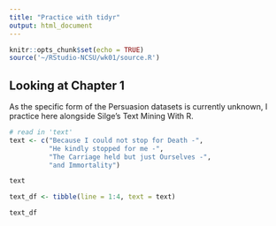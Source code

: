 ```yaml
---
title: "Practice with tidyr"
output: html_document
---
```


```r
knitr::opts_chunk$set(echo = TRUE)
source('~/RStudio-NCSU/wk01/source.R')
```

## Looking at Chapter 1

As the specific form of the Persuasion datasets is currently unknown, I practice here alongside Silge's Text Mining With R. 
```r
# read in 'text'
text <- c("Because I could not stop for Death -",
          "He kindly stopped for me -",
          "The Carriage held but just Ourselves -",
          "and Immortality")

text

text_df <- tibble(line = 1:4, text = text)

text_df
```

